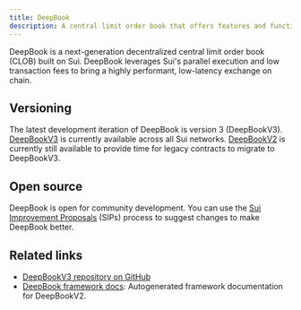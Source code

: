 ```yaml
---
title: DeepBook
description: A central limit order book that offers features and functionality for marketplaces on Sui. Token exchanges leveraging the layer can feature transparency, a full range of trading options, and customer privacy.
---
```



DeepBook is a next-generation decentralized central limit order book (CLOB) built on Sui. DeepBook leverages Sui's parallel execution and low transaction fees to bring a highly performant, low-latency exchange on chain. 

## Versioning

The latest development iteration of DeepBook is version 3 (DeepBookV3). [DeepBookV3](./deepbookv3.mdx) is currently available across all Sui networks. [DeepBookV2](./deepbookv2.mdx) is currently still available to provide time for legacy contracts to migrate to DeepBookV3. 

<DocCardList/>

## Open source

DeepBook is open for community development. You can use the [Sui Improvement Proposals](https://github.com/sui-foundation/sips?ref=blog.sui.io) (SIPs) process to suggest changes to make DeepBook better.

## Related links

- [DeepBookV3 repository on GitHub](https://github.com/MystenLabs/deepbookv3)
- <a href="/references/framework/deepbook" data-no-link-check>DeepBook framework docs</a>: Autogenerated framework documentation for DeepBookV2.

